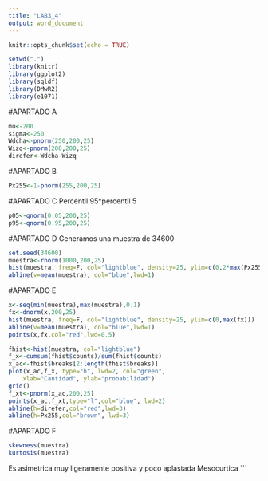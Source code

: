 ```yaml
---
title: "LAB3_4"
output: word_document
---
```


```r
knitr::opts_chunk$set(echo = TRUE)
```

```r
setwd(".")
library(knitr)
library(ggplot2)
library(sqldf)
library(DMwR2)
library(e1071)

```
#APARTADO A
```r
mu<-200
sigma<-250
Wdcha<-pnorm(250,200,25)
Wizq<-pnorm(200,200,25)
direfer<-Wdcha-Wizq
```
#APARTADO B
```r
Px255<-1-pnorm(255,200,25)
```
#APARTADO C
Percentil 95*percentil 5
```r
p05<-qnorm(0.05,200,25)
p95<-qnorm(0.95,200,25)
```
#APARTADO D
Generamos una muestra de 34600
```r
set.seed(34600)
muestra<-rnorm(1000,200,25)
hist(muestra, freq=F, col="lightblue", density=25, ylim=c(0,2*max(Px255)))
abline(v=mean(muestra), col="blue",lwd=1)
```
#APARTADO E
```r
x<-seq(min(muestra),max(muestra),0.1)
fx<-dnorm(x,200,25)
hist(muestra, freq=F, col="lightblue", density=25, ylim=c(0,max(fx)))
abline(v=mean(muestra), col="blue",lwd=1)
points(x,fx,col="red",lwd=0.5)

fhist<-hist(muestra, col="lightblue")
f_x<-cumsum(fhist$counts)/sum(fhist$counts)
x_ac<-fhist$breaks[2:length(fhist$breaks)]
plot(x_ac,f_x, type="h", lwd=2, col="green",
    xlab="Cantidad", ylab="probabilidad")
grid()
f_xt<-pnorm(x_ac,200,25)
points(x_ac,f_xt,type="l",col="blue", lwd=2)
abline(h=direfer,col="red",lwd=3)
abline(h=Px255,col="brown", lwd=3)
```
#APARTADO F
```r
skewness(muestra)
kurtosis(muestra)
```
Es asimetrica muy ligeramente positiva y poco aplastada
Mesocurtica
```

